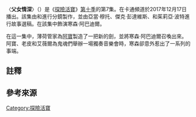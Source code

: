 {{Infobox television episode
| title        = 〈父女情深〉<br>{{small|{{lang|en|''Marcy & Hunson''}}}}
| image        = 
| caption      = 
| series       = [[探險活寶|探險活寶]]
| season       = 10
| episode      = 7
| production   = 1054-278<ref>Derived from the following sources:
*{{cite web|last=Olson|first=Olivia|title=[Snippet of 'Marcy & Hunson' script]|archive-url=https://web.archive.org/web/20160322041407/https://www.instagram.com/cartoonnetworkofficial/|url=https://www.instagram.com/cartoonnetworkofficial/|archive-date=March 22, 2016|publisher=[[Instagram|Instagram]]}} [http://stupidcoolfinnparty.tumblr.com/post/153236642651/yo-theyre-recording-an-ep-with-hunson-abadeer Alt URL] {{Wayback|url=http://stupidcoolfinnparty.tumblr.com/post/153236642651/yo-theyre-recording-an-ep-with-hunson-abadeer |date=20161223030615 }}
*{{cite web |url=https://cocatalog.loc.gov/cgi-bin/Pwebrecon.cgi?v1=151&ti=151,151&Search%5FArg=adventure%20time&Search%5FCode=TALL&CNT=25&PID=TA_8n8ZLbtQ4F4NJDJHoha5EMH5&SEQ=20180615114138&SID=3 |title=''Adventure Time'' {{en dash}} Episode #278: "Marcy & Hunson" |publisher=[[United_States_Copyright_Office|United States Copyright Office]] |access-date=July 14, 2017 }}</ref>
| story        =  亞當·穆托<br>傑克·彭達維斯<br>
{{le|肯特·奧斯本|Kent Osborne}}<br>茱莉亞·波特
| writer       = {{le|格雷姆·福克|Graham Falk}}<br>{{le|亞當·穆托|Adam Muto}}
| director     = {{plainlist|
* {{le|科爾·桑切斯|Cole Sanchez}}{{efn|name=note1|Supervising director}}
* 桑德拉·李{{efn|name=note2|Art director}}}}
| airdate      = {{Start date|2017|12|17}}
| guests       = *{{le|馬丁·奧爾森|Martin Olson}} 飾演 寒森·阿巴迪爾
| length       = 11分鐘
| music        = 巴貝·貝金斯〈''Slow Dance with You''〉
| prev         = Ring of Fire
| next         = [[時空裂縫|時空裂縫]]
| season_article = 探險活寶 (第十季)
| episode_list   = [[探險活寶集數列表|探險活寶集數列表]]
}}

〈'''父女情深'''〉（{{lang-en|''Marcy & Hunson''}}）是《[[探險活寶|探險活寶]]》[[探險活寶_(第十季)|第十季]]的第7集。在卡通頻道於2017年12月17日播出。該集由{{le|格雷姆·福克|Graham Falk}}和{{le|亞當·穆托|Adam Muto}}進行分鏡製作，並由亞當·穆托、傑克·彭達維斯、{{le|肯特·奧斯本|Kent Osborne}}和茱莉亞·波特進行故事選稿。{{le|馬丁·奧爾森|Martin Olson}}在該集中飾演寒森·阿巴迪爾。

在這一集中，薄荷管家為[[阿寶·馬頓斯|阿寶]]製造了一把新的劍，並將寒森·阿巴迪爾召喚出來。阿寶、老皮和艾薇爾為鬼魂們舉辦一場獨奏音樂會時，寒森卻意外惹出了一系列的事端。

==註釋==
{{notelist|30em}}

==參考來源==
{{Reflist}}

[[Category:探險活寶|Category:探險活寶]]